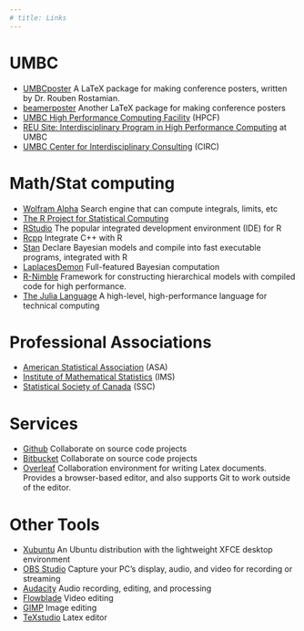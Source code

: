 ```yaml
---
# title: Links
---
```


# UMBC
* [UMBCposter](http://www.math.umbc.edu/~rouben/umbcposter) A LaTeX package
for making conference posters, written by Dr. Rouben Rostamian.
* [beamerposter](http://www-i6.informatik.rwth-aachen.de/~dreuw/latexbeamerposter.php) 
  Another LaTeX package for making conference posters
* [UMBC High Performance Computing Facility](http://www.umbc.edu/hpcf) (HPCF)
* [REU Site: Interdisciplinary Program in High Performance Computing](http://www.umbc.edu/hpcreu)
  at UMBC
* [UMBC Center for Interdisciplinary Consulting](http://www.umbc.edu/circ) (CIRC)

# Math/Stat computing
* [Wolfram Alpha](http://www.wolframalpha.com) Search engine that can compute
  integrals, limits, etc
* [The R Project for Statistical Computing](http://www.r-project.org)
* [RStudio](https://rstudio.com) The popular integrated development environment
  (IDE) for R
* [Rcpp](http://www.rcpp.org) Integrate C++ with R
* [Stan](http://mc-stan.org) Declare Bayesian models
and compile into fast executable programs, integrated with R
* [LaplacesDemon](https://github.com/LaplacesDemonR/LaplacesDemon)
Full-featured Bayesian computation
* [R-Nimble](http://r-nimble.org")
Framework for constructing hierarchical models with compiled code for high
performance.
* [The Julia Language](http://julialang.org)
A high-level, high-performance language for technical computing

# Professional Associations
* [American Statistical Association](http://www.amstat.org) (ASA)
* [Institute of Mathematical Statistics](http://imstat.org) (IMS)
* [Statistical Society of Canada](http://www.ssc.ca) (SSC)

# Services
* [Github](https://github.com) Collaborate on source code projects
* [Bitbucket](https://bitbucket.org) Collaborate on source code projects
* [Overleaf](https://www.overleaf.com) Collaboration environment for writing
  Latex documents. Provides a browser-based editor, and also supports Git to
  work outside of the editor.

# Other Tools
* [Xubuntu](https://xubuntu.org) An Ubuntu distribution with the lightweight
  XFCE desktop environment
* [OBS Studio](https://obsproject.com) Capture your PC's display, audio, and
  video for recording or streaming
* [Audacity](https://www.audacityteam.org) Audio recording, editing, and
  processing
* [Flowblade](https://jliljebl.github.io/flowblade) Video editing
* [GIMP](https://www.gimp.org) Image editing
* [TeXstudio](https://www.texstudio.org) Latex editor

